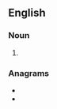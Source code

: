 ==English==

===Noun===
{{head|en|noun plural form}}

# {{plural of|pedicel|lang=en}}

===Anagrams===
* {{l|en|eclipsed}}
* {{l|en|pedicles}}